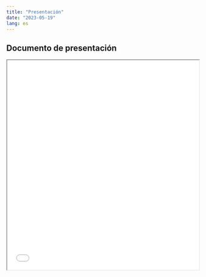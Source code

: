 ```yaml
---
title: "Presentación"
date: "2023-05-19"
lang: es
---
```


## Documento de presentación


<iframe src=/slides/07-clase7/07-clase7.html height="550" width=100% allowfullscreen="true">
</iframe> 


